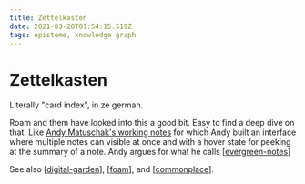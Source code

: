 ```yaml
---
title: Zettelkasten
date: 2021-03-20T01:54:15.519Z
tags: episteme, knowledge graph
---
```


# Zettelkasten

Literally "card index", in ze german.

Roam and them have looked into this a good bit. Easy to find a deep dive on that. Like [Andy Matuschak's working notes](https://notes.andymatuschak.org/) for which Andy built an interface where multiple notes can visible at once and with a hover state for peeking at the summary of a note. Andy argues for what he calls [[evergreen-notes]]

See also [[digital-garden]], [[foam]], and [[commonplace]].

[//begin]: # "Autogenerated link references for markdown compatibility"
[evergreen-notes]: evergreen-notes "Evergreen Notes"
[digital-garden]: digital-garden "Digital Garden"
[foam]: foam "Foam"
[commonplace]: ../commonplace "Commonplace"
[//end]: # "Autogenerated link references"

